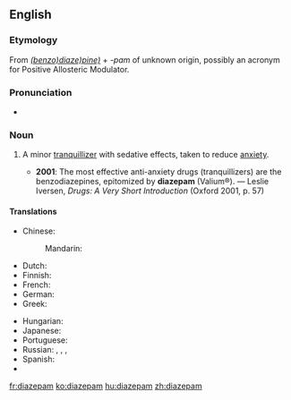 ==English==

===Etymology===
From ''[[benzodiazepine|(benzo)diaze)pine)]]'' + ''-pam'' of unknown origin, possibly an acronym for Positive Allosteric Modulator.

===Pronunciation===
* {{IPA|/daɪˈæzəpæm/}}

===Noun===
{{wikipedia}}
{{en-noun}}

# {{pharmaceutical drug}} A minor [[tranquillizer]] with sedative effects, taken to reduce [[anxiety]].
#* '''2001''': The most effective anti-anxiety drugs (tranquillizers) are the benzodiazepines, epitomized by '''diazepam''' (Valium®). — Leslie Iversen, ''Drugs: A Very Short Introduction'' (Oxford 2001, p. 57)

====Translations====
{{trans-top|minor tranquillizer}}
* Chinese:
*: Mandarin: {{t-|cmn|地西泮|tr=dìxīpàn|sc=Hani}}
* Dutch: {{t-|nl|diazepam}}
* Finnish: {{t+|fi|diatsepaami}}
* French: {{t+|fr|diazépam|m}}
* German: {{t-|de|Diazepam|n}}
* Greek: {{t-|el|διαζεπάμη|f|tr=diazepámi|sc=Grek}}
{{trans-mid}}
* Hungarian: {{t+|hu|diazepám}}
* Japanese: {{t-|ja|ジアゼパム|tr=jiazepamu}}
* Portuguese: {{t-|pt|diazepam|m}}
* Russian: {{t-|ru|диазепам|m|tr=diaz'epám}}, {{t-|ru|сибазон|m|tr=sibazón}}, {{t-|ru|реланиум|m|tr=r'elánium}}, {{t+|ru|седуксен|m|tr=s'eduks'én}}
* Spanish: {{t-|es|diazepam|m}}
* {{trreq|th}}
{{trans-bottom}}

[[fr:diazepam]]
[[ko:diazepam]]
[[hu:diazepam]]
[[zh:diazepam]]